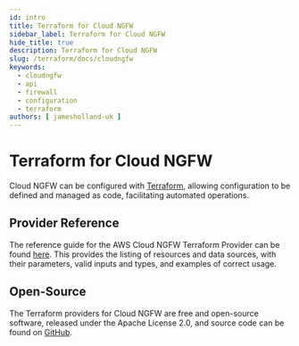 ```yaml
---
id: intro
title: Terraform for Cloud NGFW
sidebar_label: Terraform for Cloud NGFW
hide_title: true
description: Terraform for Cloud NGFW
slug: /terraform/docs/cloudngfw
keywords:
  - cloudngfw
  - api
  - firewall
  - configuration
  - terraform
authors: [ jamesholland-uk ]
---
```



# Terraform for Cloud NGFW

Cloud NGFW can be configured with [Terraform](https://www.terraform.io), allowing configuration to be defined and managed as code, facilitating automated operations.

<!---
This documentation is split into four sections:

- Getting started tutorials: Start here if you are new to Terraform for Cloud NGFW
- How-to guides: Useful for achieving specific real-world objectives or solving specific real-world challenges
- Background info: Higher level content discussing the "why"
- Reference documentation: Lists the modules available for Cloud NGFW, with their correct usage including examples
-->

## Provider Reference

The reference guide for the AWS Cloud NGFW Terraform Provider can be found [here](https://registry.terraform.io/providers/PaloAltoNetworks/cloudngfwaws/latest/docs). This provides the listing of resources and data sources, with their parameters, valid inputs and types, and examples of correct usage.

## Open-Source

The Terraform providers for Cloud NGFW are free and open-source software, released under the Apache License 2.0, and source code can be found on [GitHub](https://github.com/PaloAltoNetworks/terraform-provider-cloudngfwaws).

<Support />
